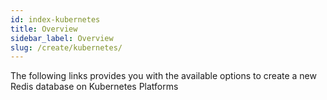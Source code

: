 ```yaml
---
id: index-kubernetes
title: Overview
sidebar_label: Overview
slug: /create/kubernetes/
---
```





The following links provides you with the available options to create a new Redis database on Kubernetes Platforms 


<div class="row">

 <div class="col">
     <RedisCard 
        title="Redis on Kubernetes" 
        description="Create Redis database on Google Kubernetes Engine" 
        page="/create/kubernetes/kubernetes-gke"
        />
 </div>
 <div class="col">
     <RedisCard
        title="Kubernetes Operator: What It Is and Why You Should Really Care About It?"
        description="Learn about Kubernetes Operator and its benefits"
        page="/create/kubernetes/kubernetes-operator"
        />
 </div>

</div>
